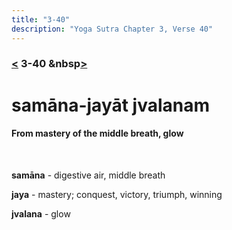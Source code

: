 ```yaml
---
title: "3-40"
description: "Yoga Sutra Chapter 3, Verse 40"
---
```


### [<](/Chapter-3/3-39/) 3-40 &nbsp[>](/Chapter-3/3-41/)

# samāna-jayāt jvalanam

#### From mastery of the middle breath, glow

<br />

**samāna** - digestive air, middle breath

**jaya** - mastery; conquest, victory, triumph, winning

**jvalana** - glow

<br />
